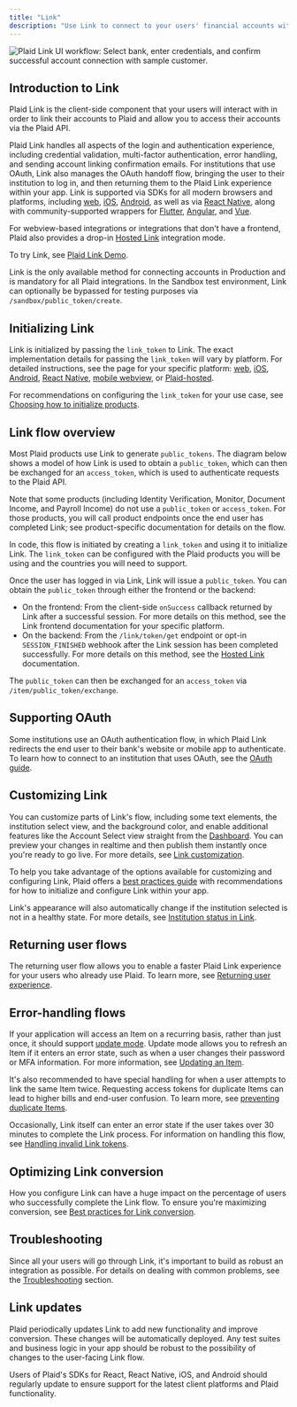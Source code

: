 ```yaml
---
title: "Link"
description: "Use Link to connect to your users' financial accounts with the Plaid API"
---
```



<img
  src='/images/docs-link-overview.png'
  alt="Plaid Link UI workflow: Select bank, enter credentials, and confirm successful account connection with sample customer."
/>

## Introduction to Link

Plaid Link is the client-side component that your users will interact with in order to link their accounts to Plaid and allow you to access their accounts via the Plaid API.

Plaid Link handles all aspects of the login and authentication experience, including credential validation, multi-factor authentication, error handling, and sending account linking confirmation emails. For institutions that use OAuth, Link also manages the OAuth handoff flow, bringing the user to their institution to log in, and then returning them to the Plaid Link experience within your app. Link is supported via SDKs for all modern browsers and platforms, including [web](/docs/link/web), [iOS](/docs/link/ios), [Android](/docs/link/android), as well as via [React Native](/docs/link/react-native), along with community-supported wrappers for [Flutter](https://github.com/jorgefspereira/plaid_flutter), [Angular](https://github.com/mike-roberts/ngx-plaid-link), and [Vue](https://github.com/jclaessens97/vue-plaid-link/). 

For webview-based integrations or integrations that don't have a frontend, Plaid also provides a drop-in [Hosted Link](/docs/link/hosted-link) integration mode.

To try Link, see [Plaid Link Demo](https://plaid.com/demo/). 

Link is the only available method for connecting accounts in Production and is mandatory for all Plaid integrations. In the Sandbox test environment, Link can optionally be bypassed for testing purposes via `/sandbox/public_token/create`.

## Initializing Link

Link is initialized by passing the `link_token` to Link. The exact implementation details for passing the `link_token` will vary by platform. For detailed instructions, see the page for your specific platform: [web](/docs/link/web), [iOS](/docs/link/ios), [Android](/docs/link/android), [React Native](/docs/link/react-native), [mobile webview](/docs/link/webview/), or [Plaid-hosted](/docs/link/hosted-link).

For recommendations on configuring the `link_token` for your use case, see [Choosing how to initialize products](/docs/link/initializing-products/).

## Link flow overview

Most Plaid products use Link to generate `public_tokens`. The diagram below shows a model of how Link is used to obtain a `public_token`, which can then be exchanged for an `access_token`, which is used to authenticate requests to the Plaid API. 

Note that some products (including Identity Verification, Monitor, Document Income, and Payroll Income) do not use a `public_token` or `access_token`. For those products, you will call product endpoints once the end user has completed Link; see product-specific documentation for details on the flow. 

<TokenExchangeFlow />

In code, this flow is initiated by creating a `link_token` and using it to initialize Link. The
`link_token` can be configured with the Plaid products you will be using and the countries you will
need to support. 

Once the user has logged in via Link, Link will issue a `public_token`. You can obtain the `public_token` through either the frontend or the backend:

* On the frontend: From the client-side `onSuccess` callback returned by Link after a successful session. For more details on this method, see the Link frontend documentation for your specific platform. 
* On the backend: From the `/link/token/get` endpoint or opt-in `SESSION_FINISHED` webhook after the Link session has been completed successfully. For more details on this method, see the [Hosted Link](/docs/link/hosted-link) documentation.

The `public_token` can then be exchanged for an `access_token` via `/item/public_token/exchange`. 

## Supporting OAuth

Some institutions use an OAuth authentication flow, in which Plaid Link redirects the end user to their bank's website or mobile app to authenticate. To learn how to connect to an institution that uses OAuth, see the [OAuth guide](/docs/link/oauth).

## Customizing Link

You can customize parts of Link's flow, including some text elements, the institution select view, and the background color, and enable additional features like the Account Select view straight from the [Dashboard](https://dashboard.plaid.com/link). You can preview your changes in realtime and then publish them instantly once you're ready to go live. For more details, see [Link customization](/docs/link/customization).

To help you take advantage of the options available for customizing and configuring Link, Plaid offers a [best practices guide](/docs/link/best-practices) with recommendations for how to initialize and configure Link within your app.

Link's appearance will also automatically change if the institution selected is not in a healthy state. For more details, see [Institution status in Link](/docs/link/institution-status).

## Returning user flows

The returning user flow allows you to enable a faster Plaid Link experience for your users who already use Plaid. To learn more, see [Returning user experience](/docs/link/returning-user).

## Error-handling flows

If your application will access an Item on a recurring basis, rather than just once, it should support [update mode](/docs/link/update-mode). Update mode allows you to refresh an Item if it enters an error state, such as when a user changes their password or MFA information. For more information, see [Updating an Item](/docs/link/update-mode).

It's also recommended to have special handling for when a user attempts to link the same Item twice. Requesting access tokens for duplicate Items can lead to higher bills and end-user confusion. To learn more, see [preventing duplicate Items](/docs/link/duplicate-items).

Occasionally, Link itself can enter an error state if the user takes over 30 minutes to complete the Link process. For information on handling this flow, see [Handling invalid Link tokens](/docs/link/handle-invalid-link-token).

## Optimizing Link conversion

How you configure Link can have a huge impact on the percentage of users who successfully complete the Link flow. To ensure you're maximizing conversion, see [Best practices for Link conversion](/docs/link/best-practices).

## Troubleshooting

Since all your users will go through Link, it's important to build as robust an integration as possible. For details on dealing with common problems, see the [Troubleshooting](/docs/link/troubleshooting) section.

## Link updates

Plaid periodically updates Link to add new functionality and improve conversion. These changes will be automatically deployed. Any test suites and business logic in your app should be robust to the possibility of changes to the user-facing Link flow.

Users of Plaid's SDKs for React, React Native, iOS, and Android should regularly update to ensure support for the latest client platforms and Plaid functionality. 

